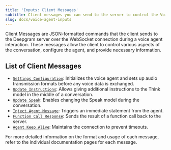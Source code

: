 ```yaml
---
title: 'Inputs: Client Messages'
subtitle: Client messages you can send to the server to control the Voice Agent.
slug: docs/voice-agent-inputs
---
```



Client Messages are JSON-formatted commands that the client sends to the Deepgram server over the WebSocket connection during a voice agent interaction. These messages allow the client to control various aspects of the conversation, configure the agent, and provide necessary information.

## List of Client Messages

* [`Settings Configuration`](https://developers.deepgram.com/docs/voice-agent-settings-configuration): Initializes the voice agent and sets up audio transmission formats before any voice data is exchanged.
* [`Update Instructions`](https://developers.deepgram.com/docs/voice-agent-update-instructions): Allows giving additional instructions to the Think model in the middle of a conversation.
* [`Update Speak`](https://developers.deepgram.com/docs/voice-agent-update-speak): Enables changing the Speak model during the conversation.
* [`Inject Agent Message`](https://developers.deepgram.com/docs/voice-agent-inject-agent-message): Triggers an immediate statement from the agent.
* [`Function Call Response`](https://developers.deepgram.com/docs/voice-agent-function-call-response): Sends the result of a function call back to the server.
* [`Agent Keep Alive`](https://developers.deepgram.com/docs/agent-keep-alive): Maintains the connection to prevent timeouts.

For more detailed information on the format and usage of each message, refer to the individual documentation pages for each message.
